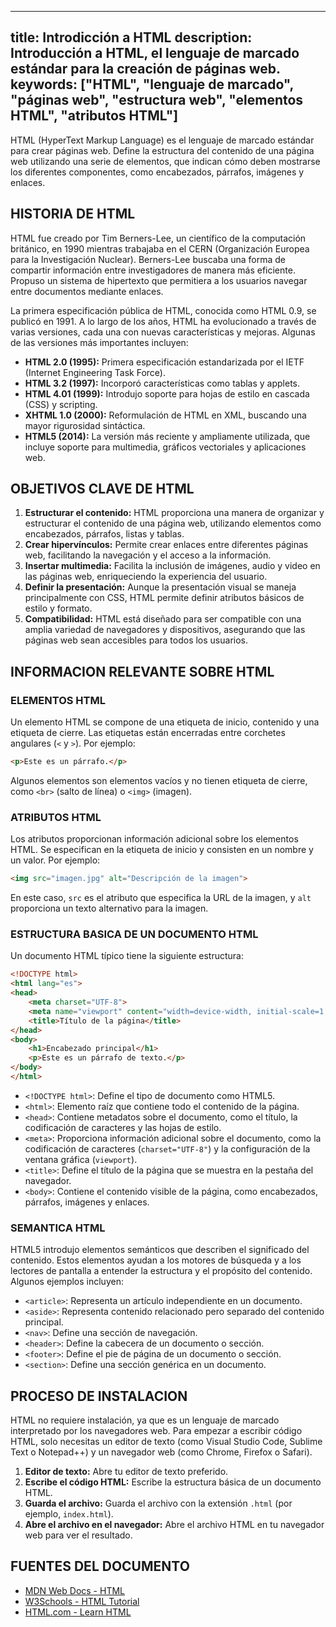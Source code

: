 
---
title: Introdicción a HTML
description:  Introducción a HTML, el lenguaje de marcado estándar para la creación de páginas web.
keywords: ["HTML", "lenguaje de marcado", "páginas web", "estructura web", "elementos HTML", "atributos HTML"]
---

HTML (HyperText Markup Language) es el lenguaje de marcado estándar para crear páginas web. Define la estructura del contenido de una página web utilizando una serie de elementos, que indican cómo deben mostrarse los diferentes componentes, como encabezados, párrafos, imágenes y enlaces.

## HISTORIA DE HTML

HTML fue creado por Tim Berners-Lee, un científico de la computación británico, en 1990 mientras trabajaba en el CERN (Organización Europea para la Investigación Nuclear). Berners-Lee buscaba una forma de compartir información entre investigadores de manera más eficiente. Propuso un sistema de hipertexto que permitiera a los usuarios navegar entre documentos mediante enlaces.

La primera especificación pública de HTML, conocida como HTML 0.9, se publicó en 1991. A lo largo de los años, HTML ha evolucionado a través de varias versiones, cada una con nuevas características y mejoras. Algunas de las versiones más importantes incluyen:

- **HTML 2.0 (1995):** Primera especificación estandarizada por el IETF (Internet Engineering Task Force).
- **HTML 3.2 (1997):** Incorporó características como tablas y applets.
- **HTML 4.01 (1999):** Introdujo soporte para hojas de estilo en cascada (CSS) y scripting.
- **XHTML 1.0 (2000):** Reformulación de HTML en XML, buscando una mayor rigurosidad sintáctica.
- **HTML5 (2014):** La versión más reciente y ampliamente utilizada, que incluye soporte para multimedia, gráficos vectoriales y aplicaciones web.

## OBJETIVOS CLAVE DE HTML

1.  **Estructurar el contenido:** HTML proporciona una manera de organizar y estructurar el contenido de una página web, utilizando elementos como encabezados, párrafos, listas y tablas.
2.  **Crear hipervínculos:** Permite crear enlaces entre diferentes páginas web, facilitando la navegación y el acceso a la información.
3.  **Insertar multimedia:** Facilita la inclusión de imágenes, audio y video en las páginas web, enriqueciendo la experiencia del usuario.
4.  **Definir la presentación:** Aunque la presentación visual se maneja principalmente con CSS, HTML permite definir atributos básicos de estilo y formato.
5.  **Compatibilidad:** HTML está diseñado para ser compatible con una amplia variedad de navegadores y dispositivos, asegurando que las páginas web sean accesibles para todos los usuarios.

## INFORMACION RELEVANTE SOBRE HTML

### ELEMENTOS HTML

Un elemento HTML se compone de una etiqueta de inicio, contenido y una etiqueta de cierre. Las etiquetas están encerradas entre corchetes angulares (`<` y `>`). Por ejemplo:

```html
<p>Este es un párrafo.</p>
```

Algunos elementos son elementos vacíos y no tienen etiqueta de cierre, como `<br>` (salto de línea) o `<img>` (imagen).

### ATRIBUTOS HTML

Los atributos proporcionan información adicional sobre los elementos HTML. Se especifican en la etiqueta de inicio y consisten en un nombre y un valor. Por ejemplo:

```html
<img src="imagen.jpg" alt="Descripción de la imagen">
```

En este caso, `src` es el atributo que especifica la URL de la imagen, y `alt` proporciona un texto alternativo para la imagen.

### ESTRUCTURA BASICA DE UN DOCUMENTO HTML

Un documento HTML típico tiene la siguiente estructura:

```html
<!DOCTYPE html>
<html lang="es">
<head>
    <meta charset="UTF-8">
    <meta name="viewport" content="width=device-width, initial-scale=1.0">
    <title>Título de la página</title>
</head>
<body>
    <h1>Encabezado principal</h1>
    <p>Este es un párrafo de texto.</p>
</body>
</html>
```

- `<!DOCTYPE html>`: Define el tipo de documento como HTML5.
- `<html>`: Elemento raíz que contiene todo el contenido de la página.
- `<head>`: Contiene metadatos sobre el documento, como el título, la codificación de caracteres y las hojas de estilo.
- `<meta>`: Proporciona información adicional sobre el documento, como la codificación de caracteres (`charset="UTF-8"`) y la configuración de la ventana gráfica (`viewport`).
- `<title>`: Define el título de la página que se muestra en la pestaña del navegador.
- `<body>`: Contiene el contenido visible de la página, como encabezados, párrafos, imágenes y enlaces.

### SEMANTICA HTML

HTML5 introdujo elementos semánticos que describen el significado del contenido. Estos elementos ayudan a los motores de búsqueda y a los lectores de pantalla a entender la estructura y el propósito del contenido. Algunos ejemplos incluyen:

- `<article>`: Representa un artículo independiente en un documento.
- `<aside>`: Representa contenido relacionado pero separado del contenido principal.
- `<nav>`: Define una sección de navegación.
- `<header>`: Define la cabecera de un documento o sección.
- `<footer>`: Define el pie de página de un documento o sección.
- `<section>`: Define una sección genérica en un documento.

## PROCESO DE INSTALACION

HTML no requiere instalación, ya que es un lenguaje de marcado interpretado por los navegadores web. Para empezar a escribir código HTML, solo necesitas un editor de texto (como Visual Studio Code, Sublime Text o Notepad++) y un navegador web (como Chrome, Firefox o Safari).

1.  **Editor de texto:** Abre tu editor de texto preferido.
2.  **Escribe el código HTML:** Escribe la estructura básica de un documento HTML.
3.  **Guarda el archivo:** Guarda el archivo con la extensión `.html` (por ejemplo, `index.html`).
4.  **Abre el archivo en el navegador:** Abre el archivo HTML en tu navegador web para ver el resultado.

## FUENTES DEL DOCUMENTO

*   [MDN Web Docs - HTML](https://developer.mozilla.org/es/docs/Web/HTML)
*   [W3Schools - HTML Tutorial](https://www.w3schools.com/html/)
*   [HTML.com - Learn HTML](https://html.com/)